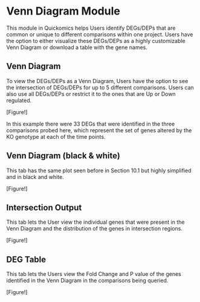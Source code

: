 # Venn Diagram Module

This module in Quickomics helps Users identify DEGs/DEPs that are common or unique to different comparisons within one project. Users have the option to either visualize these DEGs/DEPs as a highly customizable Venn Diagram or download a table with the gene names.

## Venn Diagram

To view the DEGs/DEPs as a Venn Diagram, Users have the option to see the intersection of DEGs/DEPs for up to 5 different comparisons. Users can also use all DEGs/DEPs or restrict it to the ones that are Up or Down regulated.

[Figure!]

In this example there were 33 DEGs that were identified in the three comparisons probed here, which represent the set of genes altered by the KO genotype at each of the time points.

## Venn Diagram (black & white)

This tab has the same plot seen before in Section 10.1 but highly simplified and in black and white.

[Figure!]

## Intersection Output

This tab lets the User view the individual genes that were present in the Venn Diagram and the distribution of the genes in intersection regions.

[Figure!]

## DEG Table

This tab lets the Users view the Fold Change and P value of the genes identified in the Venn Diagram in the comparisons being queried.

[Figure!]